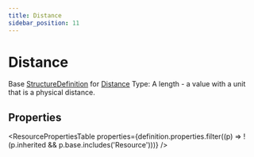 ```yaml
---
title: Distance
sidebar_position: 11
---
```


# Distance

Base <a href="/docs/api/fhir/resources/structuredefinition">StructureDefinition</a> for <a href="/docs/api/fhir/datatypes/distance">Distance</a> Type: A length - a value with a unit that is a physical distance.

<Tabs queryString="section">
<TabItem value="schema" label="Schema" default>


## Properties


<ResourcePropertiesTable properties={definition.properties.filter((p) => !(p.inherited && p.base.includes('Resource')))} />


</TabItem>
  
  
  
  

</Tabs>
